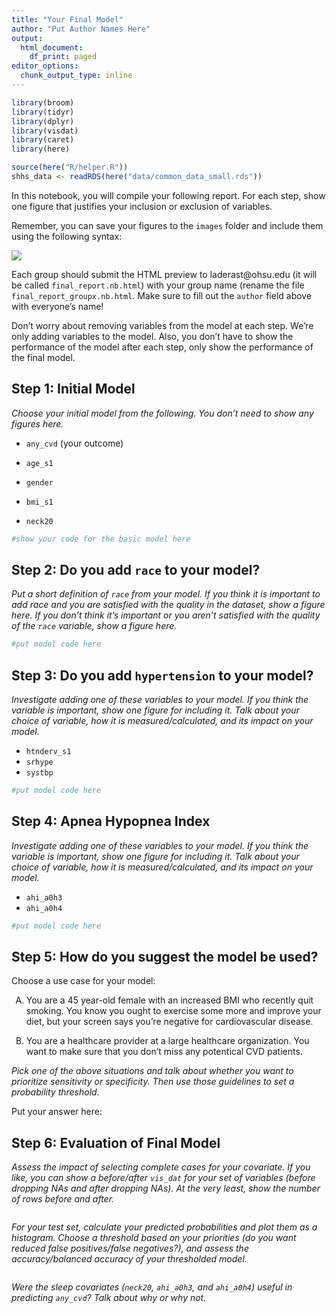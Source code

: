 ```yaml
---
title: "Your Final Model"
author: "Put Author Names Here"
output:
  html_document:
    df_print: paged
editor_options:
  chunk_output_type: inline
---
```


```r
library(broom)
library(tidyr)
library(dplyr)
library(visdat)
library(caret)
library(here)

source(here("R/helper.R"))
shhs_data <- readRDS(here("data/common_data_small.rds"))
```

In this notebook, you will compile your following report. For each step, show one figure that justifies your inclusion or exclusion of variables. 

Remember, you can save your figures to the `images` folder and include them using the following syntax:

![](images/ace.png)

Each group should submit the HTML preview to laderast@ohsu.edu (it will be called `final_report.nb.html`) with your group name (rename the file `final_report_groupx.nb.html`. Make sure to fill out the `author` field above with everyone's name!

Don't worry about removing variables from the model at each step. We're only adding variables to the model. Also, you don't have to show the performance of the model after each step, only show the performance of the final model.

## Step 1: Initial Model

*Choose your initial model from the following. You don't need to show any figures here.*

- `any_cvd` (your outcome)

- `age_s1`
- `gender`
- `bmi_s1`
- `neck20`

```r
#show your code for the basic model here
```

## Step 2: Do you add `race` to your model?

*Put a short definition of `race` from your model. If you think it is important to add race and you are satisfied with the quality in the dataset, show a figure here. If you don't think it's important or you aren't satisfied with the quality of the `race` variable, show a figure here.*

```r
#put model code here
```

## Step 3: Do you add `hypertension` to your model?

*Investigate adding one of these variables to your model. If you think the variable is important, show one figure for including it. Talk about your choice of variable, how it is measured/calculated, and its impact on your model.*

- `htnderv_s1`
- `srhype`
- `systbp`

```r
#put model code here
```

## Step 4: Apnea Hypopnea Index

*Investigate adding one of these variables to your model. If you think the variable is important, show one figure for including it. Talk about your choice of variable, how it is measured/calculated, and its impact on your model.*

- `ahi_a0h3`
- `ahi_a0h4`

```r
#put model code here
```

## Step 5: How do you suggest the model be used?

Choose a use case for your model:

A) You are a 45 year-old female with an increased BMI who recently quit smoking. You know you ought to exercise some more and improve your diet, but your screen says you're negative for cardiovascular disease.

B) You are a healthcare provider at a large healthcare organization. You want to make sure that you don't miss any potentical CVD patients.

*Pick one of the above situations and talk about whether you want to prioritize sensitivity or specificity. Then use those guidelines to set a probability threshold.*

Put your answer here:


## Step 6: Evaluation of Final Model

*Assess the impact of selecting complete cases for your covariate. If you like, you can show a before/after `vis_dat` for your set of variables (before dropping NAs and after dropping NAs). At the very least, show the number of rows before and after.*

```r

```

*For your test set, calculate your predicted probabilities and plot them as a histogram.  Choose a threshold based on your priorities (do you want reduced false positives/false negatives?), and assess the accuracy/balanced accuracy of your thresholded model.*

```r

```

*Were the sleep covariates (`neck20`, `ahi_a0h3`, and `ahi_a0h4`) useful in predicting `any_cvd`? Talk about why or why not.*
